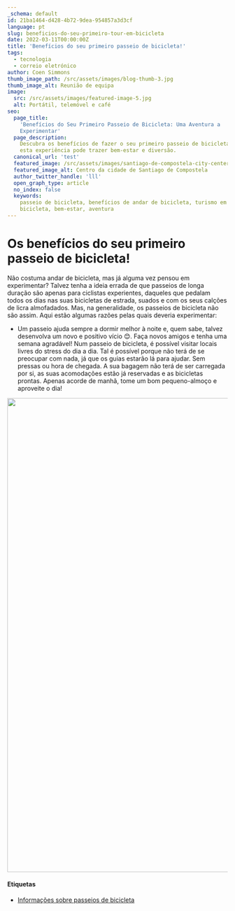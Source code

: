 ```yaml
---
_schema: default
id: 21ba1464-d428-4b72-9dea-954857a3d3cf
language: pt
slug: beneficios-do-seu-primeiro-tour-em-bicicleta
date: 2022-03-11T00:00:00Z
title: 'Benefícios do seu primeiro passeio de bicicleta!'
tags:
  - tecnologia
  - correio eletrónico
author: Coen Simmons
thumb_image_path: /src/assets/images/blog-thumb-3.jpg
thumb_image_alt: Reunião de equipa
image:
  src: /src/assets/images/featured-image-5.jpg
  alt: Portátil, telemóvel e café
seo:
  page_title:
    'Benefícios do Seu Primeiro Passeio de Bicicleta: Uma Aventura a
    Experimentar'
  page_description:
    Descubra os benefícios de fazer o seu primeiro passeio de bicicleta e como
    esta experiência pode trazer bem-estar e diversão.
  canonical_url: 'test'
  featured_image: /src/assets/images/santiago-de-compostela-city-center.jpg
  featured_image_alt: Centro da cidade de Santiago de Compostela
  author_twitter_handle: 'lll'
  open_graph_type: article
  no_index: false
  keywords:
    passeio de bicicleta, benefícios de andar de bicicleta, turismo em
    bicicleta, bem-estar, aventura
---
```


# **Os benefícios do seu primeiro passeio de bicicleta!**

Não costuma andar de bicicleta, mas já alguma vez pensou em experimentar? Talvez
tenha a ideia errada de que passeios de longa duração são apenas para ciclistas
experientes, daqueles que pedalam todos os dias nas suas bicicletas de estrada,
suados e com os seus calções de licra almofadados. Mas, na generalidade, os
passeios de bicicleta não são assim. Aqui estão algumas razões pelas quais
deveria experimentar:

- Um passeio ajuda sempre a dormir melhor à noite e, quem sabe, talvez
  desenvolva um novo e positivo vício 😊. Faça novos amigos e tenha uma semana
  agradável! Num passeio de bicicleta, é possível visitar locais livres do
  stress do dia a dia. Tal é possível porque não terá de se preocupar com nada,
  já que os guias estarão lá para ajudar. Sem pressas ou hora de chegada. A sua
  bagagem não terá de ser carregada por si, as suas acomodações estão já
  reservadas e as bicicletas prontas. Apenas acorde de manhã, tome um bom
  pequeno-almoço e aproveite o dia!

<img
  src="/src/assets/images/walking-tour-group-photo-with-porto-bridge.jpg"
  height="1083"
  width="1444"
/>

#### **Etiquetas**

- [Informações sobre passeios de bicicleta](/tags/bike-tours-informations/)
